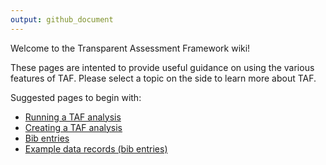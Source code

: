 ```yaml
---
output: github_document
---
```


Welcome to the Transparent Assessment Framework wiki!

These pages are intented to provide useful guidance on using the
various features of TAF.  Please select a topic on the side to learn
more about TAF.

Suggested pages to begin with:

* [Running a TAF analysis](Running-a-TAF-analysis)
* [Creating a TAF analysis](Creating-a-TAF-analysis)
* [Bib entries](Bib-entries)
* [Example data records (bib entries)](Example-data-records)
